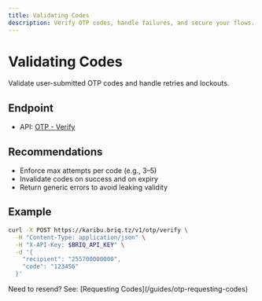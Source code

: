 ```yaml
---
title: Validating Codes
description: Verify OTP codes, handle failures, and secure your flows.
---
```


# Validating Codes

Validate user-submitted OTP codes and handle retries and lockouts.

## Endpoint

- API: [OTP - Verify](/Karibu-OTP/index#tag/OTP/operation/verifyOTP)

## Recommendations

- Enforce max attempts per code (e.g., 3–5)
- Invalidate codes on success and on expiry
- Return generic errors to avoid leaking validity

## Example

```bash
curl -X POST https://karibu.briq.tz/v1/otp/verify \
  -H "Content-Type: application/json" \
  -H "X-API-Key: $BRIQ_API_KEY" \
  -d '{
    "recipient": "255700000000",
    "code": "123456"
  }'
```

<Note>
  Need to resend? See: [Requesting Codes](/guides/otp-requesting-codes)
</Note>
